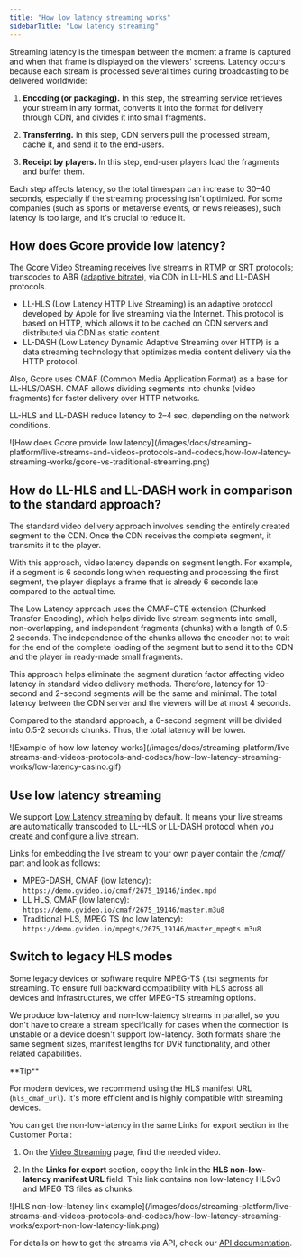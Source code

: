 ```yaml
---
title: "How low latency streaming works"
sidebarTitle: "Low latency streaming"
---
```


Streaming latency is the timespan between the moment a frame is captured and when that frame is displayed on the viewers' screens. Latency occurs because each stream is processed several times during broadcasting to be delivered worldwide:

1. **Encoding (or packaging).** In this step, the streaming service retrieves your stream in any format, converts it into the format for delivery through CDN, and divides it into small fragments.

2. **Transferring.** In this step, CDN servers pull the processed stream, cache it, and send it to the end-users.

3. **Receipt by players.** In this step, end-user players load the fragments and buffer them.

Each step affects latency, so the total timespan can increase to 30–40 seconds, especially if the streaming processing isn't optimized. For some companies (such as sports or metaverse events, or news releases), such latency is too large, and it's crucial to reduce it.

## How does Gcore provide low latency?

The Gcore Video Streaming receives live streams in RTMP or SRT protocols; transcodes to ABR ([adaptive bitrate](/streaming-platform/live-streams-and-videos-protocols-and-codecs/output-parameters-after-transcoding-bitrate-frame-rate-and-codecs#output-parameters-after-transcoding)), via CDN in LL-HLS and LL-DASH protocols.

- LL-HLS (Low Latency HTTP Live Streaming) is an adaptive protocol developed by Apple for live streaming via the Internet. This protocol is based on HTTP, which allows it to be cached on CDN servers and distributed via CDN as static content.
- LL-DASH (Low Latency Dynamic Adaptive Streaming over HTTP) is a data streaming technology that optimizes media content delivery via the HTTP protocol.

Also, Gcore uses CMAF (Common Media Application Format) as a base for LL-HLS/DASH. CMAF allows dividing segments into chunks (video fragments) for faster delivery over HTTP networks.

LL-HLS and LL-DASH reduce latency to 2–4 sec, depending on the network conditions.

<Frame>
  ![How does Gcore provide low latency](/images/docs/streaming-platform/live-streams-and-videos-protocols-and-codecs/how-low-latency-streaming-works/gcore-vs-traditional-streaming.png)
</Frame>

## How do LL-HLS and LL-DASH work in comparison to the standard approach?

The standard video delivery approach involves sending the entirely created segment to the CDN. Once the CDN receives the complete segment, it transmits it to the player.

With this approach, video latency depends on segment length. For example, if a segment is 6 seconds long when requesting and processing the first segment, the player displays a frame that is already 6 seconds late compared to the actual time.

The Low Latency approach uses the CMAF-CTE extension (Chunked Transfer-Encoding), which helps divide live stream segments into small, non-overlapping, and independent fragments (chunks) with a length of 0.5–2 seconds. The independence of the chunks allows the encoder not to wait for the end of the complete loading of the segment but to send it to the CDN and the player in ready-made small fragments.

This approach helps eliminate the segment duration factor affecting video latency in standard video delivery methods. Therefore, latency for 10-second and 2-second segments will be the same and minimal. The total latency between the CDN server and the viewers will be at most 4 seconds.

Compared to the standard approach, a 6-second segment will be divided into 0.5-2 seconds chunks. Thus, the total latency will be lower.

<Frame>
  ![Example of how low latency works](/images/docs/streaming-platform/live-streams-and-videos-protocols-and-codecs/how-low-latency-streaming-works/low-latency-casino.gif)
</Frame>

## Use low latency streaming

We support [Low Latency streaming](https://gcore.com/news/low-latency-hls/) by default. It means your live streams are automatically transcoded to LL-HLS or LL-DASH protocol when you [create and configure a live stream](/streaming-platform/live-streaming/create-a-live-stream).

Links for embedding the live stream to your own player contain the _/cmaf/_ part and look as follows:

- MPEG-DASH, CMAF (low latency): `https://demo.gvideo.io/cmaf/2675_19146/index.mpd`
- LL HLS, CMAF (low latency): `https://demo.gvideo.io/cmaf/2675_19146/master.m3u8`
- Traditional HLS, MPEG TS (no low latency): `https://demo.gvideo.io/mpegts/2675_19146/master_mpegts.m3u8`

## Switch to legacy HLS modes

Some legacy devices or software require MPEG-TS (.ts) segments for streaming. To ensure full backward compatibility with HLS across all devices and infrastructures, we offer MPEG-TS streaming options.

We produce low-latency and non-low-latency streams in parallel, so you don't have to create a stream specifically for cases when the connection is unstable or a device doesn't support low-latency. Both formats share the same segment sizes, manifest lengths for DVR functionality, and other related capabilities.

<Tip>
  **Tip**

  For modern devices, we recommend using the HLS manifest URL (`hls_cmaf_url`). It's more efficient and is highly compatible with streaming devices.
</Tip>

You can get the non-low-latency in the same Links for export section in the Customer Portal:

1. On the [Video Streaming](https://portal.gcore.com/streaming/streaming/list) page, find the needed video.

2. In the **Links for export** section, copy the link in the **HLS non-low-latency manifest URL** field. This link contains non low-latency HLSv3 and MPEG TS files as chunks.

<Frame>
  ![HLS non-low-latency link example](/images/docs/streaming-platform/live-streams-and-videos-protocols-and-codecs/how-low-latency-streaming-works/export-non-low-latency-link.png)
</Frame>

For details on how to get the streams via API, check our [API documentation](/docs/api-reference/streaming/streams/get-all-live-streams).